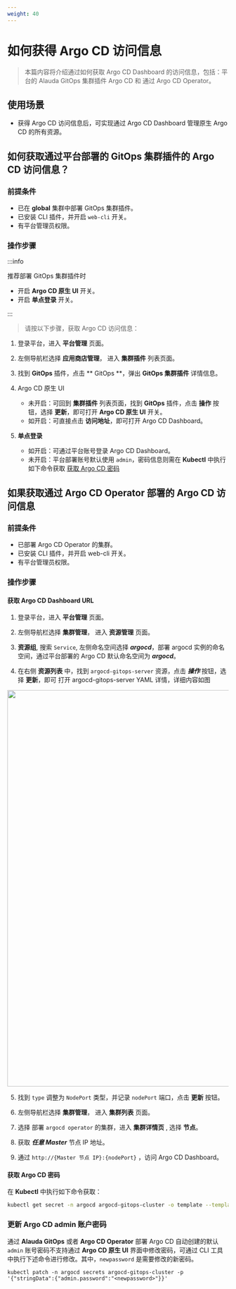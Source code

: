 ```yaml
---
weight: 40
---
```


# 如何获得 Argo CD 访问信息

> 本篇内容将介绍通过如何获取 Argo CD Dashboard 的访问信息，包括：平台的 Alauda GitOps 集群插件 Argo CD 和 通过 Argo CD Operator。


## 使用场景

- 获得 Argo CD 访问信息后，可实现通过 Argo CD Dashboard 管理原生 Argo CD 的所有资源。

## 如何获取通过平台部署的 GitOps 集群插件的 Argo CD 访问信息？

### 前提条件
- 已在 **global** 集群中部署 GitOps 集群插件。
- 已安装 CLI 插件，并开启 `web-cli` 开关。
- 有平台管理员权限。

### 操作步骤
:::info

推荐部署 GitOps 集群插件时
 - 开启 **Argo CD 原生 UI** 开关。
 - 开启 **单点登录** 开关。

:::

> 请按以下步骤，获取 Argo CD 访问信息：

1. 登录平台，进入 **平台管理** 页面。

2. 左侧导航栏选择 **应用商店管理**， 进入 **集群插件** 列表页面。

3. 找到 **GitOps** 插件，点击 ** GitOps **，弹出 **GitOps 集群插件** 详情信息。

4. Argo CD 原生 UI
   - 未开启：可回到 **集群插件** 列表页面，找到 **GitOps** 插件，点击 **操作** 按钮，选择 **更新**，即可打开 **Argo CD 原生 UI** 开关。
   - 如开启：可直接点击 **访问地址**，即可打开 Argo CD Dashboard。

5. **单点登录**
   - 如开启：可通过平台账号登录 Argo CD Dashboard。
   - 未开启：平台部署账号默认使用 `admin`，密码信息则需在 **Kubectl** 中执行如下命令获取 [获取 Argo CD 密码](#argocd-password-cli)

## 如果获取通过 Argo CD Operator 部署的 Argo CD 访问信息

### 前提条件
- 已部署 Argo CD Operator 的集群。
- 已安装 CLI 插件，并开启 web-cli 开关。
- 有平台管理员权限。

### 操作步骤

#### 获取 Argo CD Dashboard URL

1. 登录平台，进入 **平台管理** 页面。

2. 左侧导航栏选择 **集群管理**， 进入 **资源管理** 页面。

3. **资源组**, 搜索 `Service`, 左侧命名空间选择 ***argocd***，部署 argocd 实例的命名空间，通过平台部署的 Argo CD 默认命名空间为 ***argocd***。

4. 在右侧 **资源列表** 中，找到 `argocd-gitops-server` 资源，点击 ***操作*** 按钮，选择 **更新**，即可 打开 argocd-gitops-server YAML 详情，详细内容如图
<img src="../assets/argo_cd_service_nodeport.png" width = "900" />

5. 找到 `type` 调整为 `NodePort` 类型，并记录 `nodePort` 端口，点击 **更新** 按钮。

6. 左侧导航栏选择 **集群管理**， 进入 **集群列表** 页面。

7. 选择 部署 `argocd operator` 的集群，进入 **集群详情页** , 选择 **节点**。

8. 获取 ***任意 Master*** 节点 IP 地址。

9. 通过 `http://{Master 节点 IP}:{nodePort}` ，访问 Argo CD Dashboard。

#### 获取 Argo CD 密码

在 **Kubectl** 中执行如下命令获取：
   ```bash
   kubectl get secret -n argocd argocd-gitops-cluster -o template --template='{{index .data "admin.password"}}'|base64 -d
   ```

### 更新 Argo CD admin 账户密码<a id="argocd-update-password-cli"></a>

通过 **Alauda GitOps** 或者 **Argo CD Operator** 部署 Argo CD 自动创建的默认 `admin` 账号密码不支持通过 **Argo CD 原生 UI** 界面中修改密码，可通过 CLI 工具中执行下述命令进行修改。其中，`newpassword` 是需要修改的新密码。

```
kubectl patch -n argocd secrets argocd-gitops-cluster -p '{"stringData":{"admin.password":"<newpassword>"}}'
```